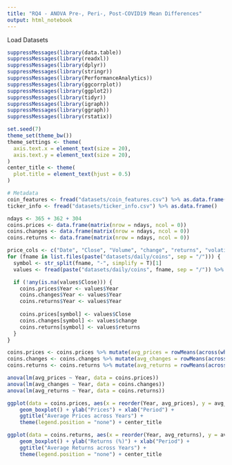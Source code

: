 ```yaml
---
title: "RQ4 - ANOVA Pre-, Peri-, Post-COVID19 Mean Differences"
output: html_notebook
---
```


Load Datasets
```r
suppressMessages(library(data.table))
suppressMessages(library(readxl))
suppressMessages(library(dplyr))
suppressMessages(library(stringr))
suppressMessages(library(PerformanceAnalytics))
suppressMessages(library(ggcorrplot))
suppressMessages(library(ggplot2))
suppressMessages(library(tidyr))
suppressMessages(library(igraph))
suppressMessages(library(ggraph))
suppressMessages(library(rstatix))

set.seed(7)
theme_set(theme_bw())
theme_settings <- theme(
  axis.text.x = element_text(size = 20),
  axis.text.y = element_text(size = 20),
)
center_title <- theme(
  plot.title = element_text(hjust = 0.5)
)

# Metadata
coin_features <- fread("datasets/coin_features.csv") %>% as.data.frame()
ticker_info <- fread("datasets/ticker_info.csv") %>% as.data.frame()
```


```r
ndays <- 365 + 362 + 304
coins.prices <- data.frame(matrix(nrow = ndays, ncol = 0))
coins.changes <- data.frame(matrix(nrow = ndays, ncol = 0))
coins.returns <- data.frame(matrix(nrow = ndays, ncol = 0))

price_cols <- c("Date", "Close", "Volume", "change", "returns", "volatility")
for (fname in list.files(paste("datasets/daily/coins", sep = "/"))) {
  symbol <- str_split(fname, "-", simplify = T)[1]
  values <- fread(paste("datasets/daily/coins", fname, sep = "/")) %>% as.data.frame() %>% filter(Date >= "2019-01-01") %>% select(all_of(price_cols)) %>% arrange(Date)  %>% fill(everything(), .direction = "downup") %>% mutate(Year = str_split(Date, "-", simplify = T)[, 1]) %>% mutate(Year = case_when(Year == "2019" ~ "Pre-COVID19", Year == "2020" ~ "Peri-COVID19", Year == "2021" ~ "Post-COVID19"))

  if (!any(is.na(values$Close))) {
    coins.prices$Year <- values$Year
    coins.changes$Year <- values$Year
    coins.returns$Year <- values$Year
    
    coins.prices[symbol] <- values$Close 
    coins.changes[symbol] <- values$change
    coins.returns[symbol] <- values$returns
  }
}
```


```r
coins.prices <- coins.prices %>% mutate(avg_prices = rowMeans(across(where(is.numeric))))
coins.changes <- coins.changes %>% mutate(avg_changes = rowMeans(across(where(is.numeric))))
coins.returns <- coins.returns %>% mutate(avg_returns = rowMeans(across(where(is.numeric))))

anova(lm(avg_prices ~ Year, data = coins.prices))
anova(lm(avg_changes ~ Year, data = coins.changes))
anova(lm(avg_returns ~ Year, data = coins.returns))
```


```r
ggplot(data = coins.prices, aes(x = reorder(Year, avg_prices), y = avg_prices, fill = Year)) +
    geom_boxplot() + ylab("Prices") + xlab("Period") +
    ggtitle("Average Prices across Years") +
    theme(legend.position = "none") + center_title

ggplot(data = coins.returns, aes(x = reorder(Year, avg_returns), y = avg_returns, fill = Year)) +
    geom_boxplot() + ylab("Returns (%)") + xlab("Period") +
    ggtitle("Average Returns across Years") +
    theme(legend.position = "none") + center_title
```

